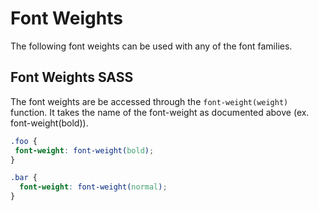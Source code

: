 
<Meta title="Fonts/Font Weight Palette" />

# Font Weights

The following font weights can be used with any of the font families.

<Story name="Font Weight Palette">
  <FontWeights />
</Story>

## Font Weights SASS

The font weights are be accessed through the `font-weight(weight)` function.
It takes the name of the font-weight as documented above (ex. font-weight(bold)).

```scss
.foo {
 font-weight: font-weight(bold);
}

.bar {
  font-weight: font-weight(normal);
}
```
